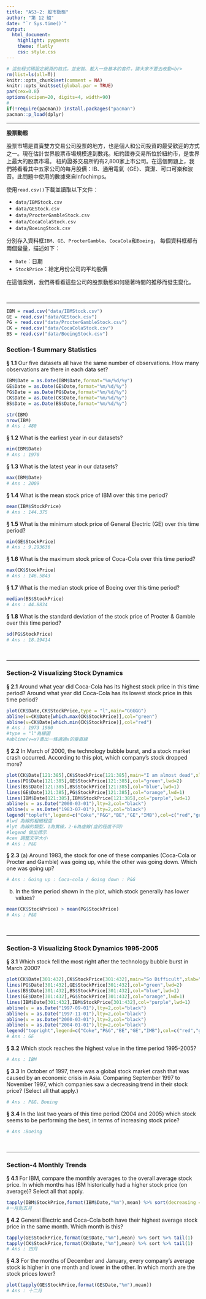 ```yaml
---
title: "AS3-2: 股市動態"
author: "第 12 組"
date: "`r Sys.time()`"
output:
  html_document:
    highlight: pygments
    theme: flatly
    css: style.css
---
```


```r
# 這些程式碼設定網頁的格式，並安裝、載入一些基本的套件，請大家不要去改動<br>
rm(list=ls(all=T))
knitr::opts_chunk$set(comment = NA)
knitr::opts_knit$set(global.par = TRUE)
par(cex=0.8)
options(scipen=20, digits=4, width=90)
#
if(!require(pacman)) install.packages("pacman")
pacman::p_load(dplyr)
```
<hr>

**股票動態**

股票市場是買賣雙方交易公司股票的地方，也是個人和公司投資的最受歡迎的方式之一。現在估計世界股票市場規模達到數兆。紐約證券交易所位於紐約市，是世界上最大的股票市場。 紐約證券交易所約有2,800家上市公司。在這個問題上，我們將看看其中五家公司的每月股價：IB、通用電氣（GE）、寶潔、可口可樂和波音。此問題中使用的數據來自Infochimps。

使用`read.csv()`下載並讀取以下文件：

+ `data/IBMStock.csv`
+ `data/GEStock.csv`
+ `data/ProcterGambleStock.csv`
+ `data/CocaColaStock.csv`
+ `data/BoeingStock.csv` 

分別存入資料框`IBM`、`GE`、`ProcterGamble`、`CocaCola`和`Boeing`，
每個資料框都有兩個變量，描述如下：

+ `Date`：日期
+ `StockPrice`：給定月份公司的平均股價

在這個案例，我們將看看這些公司的股票動態如何隨著時間的推移而發生變化。

<br><hr>
```r
IBM = read.csv("data/IBMStock.csv")
GE = read.csv("data/GEStock.csv")
PG = read.csv("data/ProcterGambleStock.csv")
CK = read.csv("data/CocaColaStock.csv")
BS = read.csv("data/BoeingStock.csv")
```

###  Section-1 Summary Statistics

__§ 1.1__ Our five datasets all have the same number of observations. How many observations are there in each data set?
```r
IBM$Date = as.Date(IBM$Date,format="%m/%d/%y")
GE$Date = as.Date(GE$Date,format="%m/%d/%y")
PG$Date = as.Date(PG$Date,format="%m/%d/%y")
CK$Date = as.Date(CK$Date,format="%m/%d/%y")
BS$Date = as.Date(BS$Date,format="%m/%d/%y")

str(IBM)
nrow(IBM)
# Ans : 480
```


__§ 1.2__ What is the earliest year in our datasets?
```r
min(IBM$Date)
# Ans : 1970
```

__§ 1.3__ What is the latest year in our datasets?
```r
max(IBM$Date)
# Ans : 2009
```

__§ 1.4__ What is the mean stock price of IBM over this time period?
```r
mean(IBM$StockPrice)
# Ans : 144.375
```

__§ 1.5__ What is the minimum stock price of General Electric (GE) over this time period?
```r
min(GE$StockPrice)
# Ans : 9.293636
```

__§ 1.6__ What is the maximum stock price of Coca-Cola over this time period?
```r
max(CK$StockPrice)
# Ans : 146.5843
```

__§ 1.7__ What is the median stock price of Boeing over this time period?
```r
median(BS$StockPrice)
# Ans : 44.8834
```

__§ 1.8__ What is the standard deviation of the stock price of Procter & Gamble over this time period?
```r
sd(PG$StockPrice)
# Ans : 18.19414
```

<br><hr>

###  Section-2 Visualizing Stock Dynamics

__§ 2.1__ Around what year did Coca-Cola has its highest stock price in this time period? Around what year did Coca-Cola has its lowest stock price in this time period?
```r
plot(CK$Date,CK$StockPrice,type = "l",main="GGGGG")
abline(v=CK$Date[which.max(CK$StockPrice)],col="green")
abline(v=CK$Date[which.min(CK$StockPrice)],col="red")
# Ans : 1973 1980
#type = "l"為線圖
#abline(v=x)畫出一條通過x的垂直線
```


__§ 2.2__ In March of 2000, the technology bubble burst, and a stock market crash occurred. According to this plot, which company's stock dropped more?
```r
plot(CK$Date[121:385],CK$StockPrice[121:385],main="I am almost dead",xlab="Date",ylab="StockPrice",type = "l",col="red",lwd=1,ylim = c(0,210))
lines(PG$Date[121:385],GE$StockPrice[121:385],col="green",lwd=2)
lines(BS$Date[121:385],BS$StockPrice[121:385],col="blue",lwd=1)
lines(GE$Date[121:385],PG$StockPrice[121:385],col="orange",lwd=1)
lines(IBM$Date[121:385],IBM$StockPrice[121:385],col="purple",lwd=1)
abline(v = as.Date("2000-03-01"),lty=2,col="black")
abline(v = as.Date("1983-07-01"),lty=2,col="black")
legend("topleft",legend=c("Coke","P&G","BE","GE","IMB"),col=c("red","green","blue","orange","purple"),lwd=2,cex=0.8)
#lwd 為線的粗細程度
#lyt 為線的類型，1為實線，2-6為虛線(虛的程度不同)
#legend 做出標示
#cex 調整文字大小
# Ans : P&G
```

__§ 2.3__ (a) Around 1983, the stock for one of these companies (Coca-Cola or Procter and Gamble) was going up, while the other was going down. Which one was going up? 
```r
# Ans : Going up : Coca-cola / Going down : P&G
```

(b) In the time period shown in the plot, which stock generally has lower values?
```r
mean(CK$StockPrice) > mean(PG$StockPrice)
# Ans : P&G
```


<br><hr>

###  Section-3 Visualizing Stock Dynamics 1995-2005

__§ 3.1__ Which stock fell the most right after the technology bubble burst in March 2000?
```r
plot(CK$Date[301:432],CK$StockPrice[301:432],main="So Difficult",xlab="Date",ylab="StockPrice",type = "l",col="red",lwd=2,ylim = c(0,210))
lines(PG$Date[301:432],GE$StockPrice[301:432],col="green",lwd=2)
lines(BS$Date[301:432],BS$StockPrice[301:432],col="blue",lwd=1)
lines(GE$Date[301:432],PG$StockPrice[301:432],col="orange",lwd=1)
lines(IBM$Date[301:432],IBM$StockPrice[301:432],col="purple",lwd=1)
abline(v = as.Date("1997-09-01"),lty=2,col="black")
abline(v = as.Date("1997-11-01"),lty=2,col="black")
abline(v = as.Date("2000-03-01"),lty=2,col="black")
abline(v = as.Date("2004-01-01"),lty=2,col="black")
legend("topright",legend=c("Coke","P&G","BE","GE","IMB"),col=c("red","green","blue","orange","purple"),lwd=3,cex=0.9)
# Ans : GE
```

__§ 3.2__ Which stock reaches the highest value in the time period 1995-2005?
```r
# Ans : IBM
```

__§ 3.3__ In October of 1997, there was a global stock market crash that was caused by an economic crisis in Asia. Comparing September 1997 to November 1997, which companies saw a decreasing trend in their stock price? (Select all that apply.)
```r
# Ans : P&G、Boeing
```

__§ 3.4__ In the last two years of this time period (2004 and 2005) which stock seems to be performing the best, in terms of increasing stock price?
```r
# Ans :Boeing
```


<br><hr>


###  Section-4 Monthly Trends

__§ 4.1__ For IBM, compare the monthly averages to the overall average stock price. In which months has IBM historically had a higher stock price (on average)? Select all that apply.
```r
tapply(IBM$StockPrice,format(IBM$Date,"%m"),mean) %>% sort(decreasing = TRUE) > mean(IBM$StockPrice)
#一月到五月
```

__§ 4.2__ General Electric and Coca-Cola both have their highest average stock price in the same month. Which month is this?
```r
tapply(GE$StockPrice,format(GE$Date,"%m"),mean) %>% sort %>% tail(1)
tapply(CK$StockPrice,format(CK$Date,"%m"),mean) %>% sort %>% tail(1)
# Ans : 四月
```

__§ 4.3__ For the months of December and January, every company's average stock is higher in one month and lower in the other. In which month are the stock prices lower?
```r
plot(tapply(GE$StockPrice,format(GE$Date,"%m"),mean))
# Ans : 十二月
```

<br><br><br>

